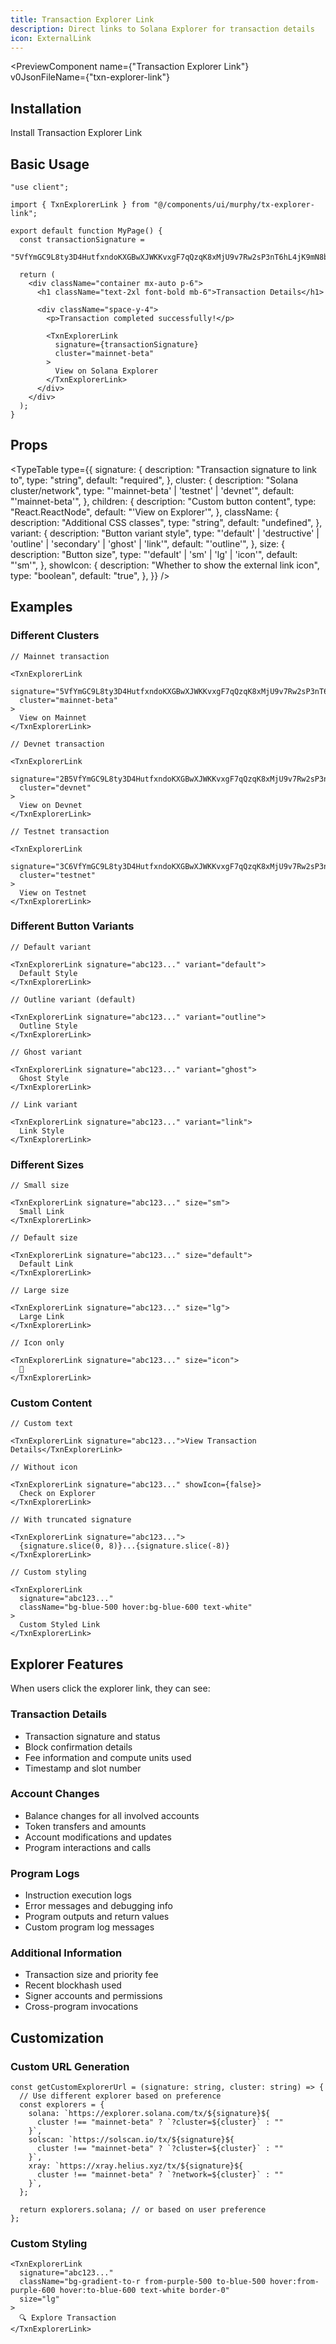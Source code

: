```yaml
---
title: Transaction Explorer Link
description: Direct links to Solana Explorer for transaction details
icon: ExternalLink
---
```



<PreviewComponent
  name={"Transaction Explorer Link"}
  v0JsonFileName={"txn-explorer-link"}
>
  <div className="w-full space-y-4">
    <TxnExplorerLinkPreiew />
  </div>
</PreviewComponent>

## Installation

<Steps>
 
<Step>
  Install Transaction Explorer Link
  <InstallationCommands
    packageUrl={`${process.env.NEXT_PUBLIC_BASE_URL}/r/tx-explorer-link.json`}
  />
</Step>

</Steps>

## Basic Usage

```tsx
"use client";

import { TxnExplorerLink } from "@/components/ui/murphy/tx-explorer-link";

export default function MyPage() {
  const transactionSignature =
    "5VfYmGC9L8ty3D4HutfxndoKXGBwXJWKKvxgF7qQzqK8xMjU9v7Rw2sP3nT6hL4jK9mN8bC1dF2eG3hI5jK6lM7n";

  return (
    <div className="container mx-auto p-6">
      <h1 className="text-2xl font-bold mb-6">Transaction Details</h1>

      <div className="space-y-4">
        <p>Transaction completed successfully!</p>

        <TxnExplorerLink
          signature={transactionSignature}
          cluster="mainnet-beta"
        >
          View on Solana Explorer
        </TxnExplorerLink>
      </div>
    </div>
  );
}
```

## Props

<TypeTable
  type={{
    signature: {
      description: "Transaction signature to link to",
      type: "string",
      default: "required",
    },
    cluster: {
      description: "Solana cluster/network",
      type: "'mainnet-beta' | 'testnet' | 'devnet'",
      default: "'mainnet-beta'",
    },
    children: {
      description: "Custom button content",
      type: "React.ReactNode",
      default: "'View on Explorer'",
    },
    className: {
      description: "Additional CSS classes",
      type: "string",
      default: "undefined",
    },
    variant: {
      description: "Button variant style",
      type: "'default' | 'destructive' | 'outline' | 'secondary' | 'ghost' | 'link'",
      default: "'outline'",
    },
    size: {
      description: "Button size",
      type: "'default' | 'sm' | 'lg' | 'icon'",
      default: "'sm'",
    },
    showIcon: {
      description: "Whether to show the external link icon",
      type: "boolean",
      default: "true",
    },
  }}
/>

## Examples

### Different Clusters

```tsx
// Mainnet transaction

<TxnExplorerLink
  signature="5VfYmGC9L8ty3D4HutfxndoKXGBwXJWKKvxgF7qQzqK8xMjU9v7Rw2sP3nT6hL4jK9mN8bC1dF2eG3hI5jK6lM7n"
  cluster="mainnet-beta"
>
  View on Mainnet
</TxnExplorerLink>

// Devnet transaction

<TxnExplorerLink
  signature="2B5VfYmGC9L8ty3D4HutfxndoKXGBwXJWKKvxgF7qQzqK8xMjU9v7Rw2sP3nT6hL4jK9mN8bC1dF2eG3hI5jK6lM"
  cluster="devnet"
>
  View on Devnet
</TxnExplorerLink>

// Testnet transaction

<TxnExplorerLink
  signature="3C6VfYmGC9L8ty3D4HutfxndoKXGBwXJWKKvxgF7qQzqK8xMjU9v7Rw2sP3nT6hL4jK9mN8bC1dF2eG3hI5jK6lM"
  cluster="testnet"
>
  View on Testnet
</TxnExplorerLink>
```

### Different Button Variants

```tsx
// Default variant

<TxnExplorerLink signature="abc123..." variant="default">
  Default Style
</TxnExplorerLink>

// Outline variant (default)

<TxnExplorerLink signature="abc123..." variant="outline">
  Outline Style
</TxnExplorerLink>

// Ghost variant

<TxnExplorerLink signature="abc123..." variant="ghost">
  Ghost Style
</TxnExplorerLink>

// Link variant

<TxnExplorerLink signature="abc123..." variant="link">
  Link Style
</TxnExplorerLink>
```

### Different Sizes

```tsx
// Small size

<TxnExplorerLink signature="abc123..." size="sm">
  Small Link
</TxnExplorerLink>

// Default size

<TxnExplorerLink signature="abc123..." size="default">
  Default Link
</TxnExplorerLink>

// Large size

<TxnExplorerLink signature="abc123..." size="lg">
  Large Link
</TxnExplorerLink>

// Icon only

<TxnExplorerLink signature="abc123..." size="icon">
  🔗
</TxnExplorerLink>
```

### Custom Content

```tsx
// Custom text

<TxnExplorerLink signature="abc123...">View Transaction Details</TxnExplorerLink>

// Without icon

<TxnExplorerLink signature="abc123..." showIcon={false}>
  Check on Explorer
</TxnExplorerLink>

// With truncated signature

<TxnExplorerLink signature="abc123...">
  {signature.slice(0, 8)}...{signature.slice(-8)}
</TxnExplorerLink>

// Custom styling

<TxnExplorerLink
  signature="abc123..."
  className="bg-blue-500 hover:bg-blue-600 text-white"
>
  Custom Styled Link
</TxnExplorerLink>

```

## Explorer Features

When users click the explorer link, they can see:

### Transaction Details

- Transaction signature and status
- Block confirmation details
- Fee information and compute units used
- Timestamp and slot number

### Account Changes

- Balance changes for all involved accounts
- Token transfers and amounts
- Account modifications and updates
- Program interactions and calls

### Program Logs

- Instruction execution logs
- Error messages and debugging info
- Program outputs and return values
- Custom program log messages

### Additional Information

- Transaction size and priority fee
- Recent blockhash used
- Signer accounts and permissions
- Cross-program invocations

## Customization

### Custom URL Generation

```tsx
const getCustomExplorerUrl = (signature: string, cluster: string) => {
  // Use different explorer based on preference
  const explorers = {
    solana: `https://explorer.solana.com/tx/${signature}${
      cluster !== "mainnet-beta" ? `?cluster=${cluster}` : ""
    }`,
    solscan: `https://solscan.io/tx/${signature}${
      cluster !== "mainnet-beta" ? `?cluster=${cluster}` : ""
    }`,
    xray: `https://xray.helius.xyz/tx/${signature}${
      cluster !== "mainnet-beta" ? `?network=${cluster}` : ""
    }`,
  };

  return explorers.solana; // or based on user preference
};
```

### Custom Styling

```tsx
<TxnExplorerLink
  signature="abc123..."
  className="bg-gradient-to-r from-purple-500 to-blue-500 hover:from-purple-600 hover:to-blue-600 text-white border-0"
  size="lg"
>
  🔍 Explore Transaction
</TxnExplorerLink>
```
